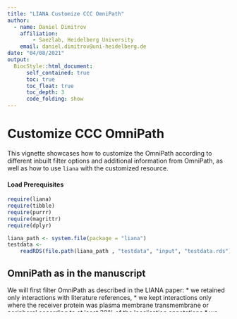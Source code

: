 ```yaml
---
title: "LIANA Customize CCC OmniPath"
author:
  - name: Daniel Dimitrov
    affiliation:
        - Saezlab, Heidelberg University
    email: daniel.dimitrov@uni-heidelberg.de
date: "04/08/2021"
output: 
  BiocStyle::html_document:
      self_contained: true
      toc: true
      toc_float: true
      toc_depth: 3
      code_folding: show
---
```


# Customize CCC OmniPath
This vignette showcases how to customize the OmniPath according to different
inbuilt filter options and additional information from OmniPath, as well as 
how to use `liana` with the customized resource.

#### Load Prerequisites
```r
require(liana)
require(tibble)
require(purrr)
require(magrittr)
require(dplyr)

liana_path <- system.file(package = "liana")
testdata <-
    readRDS(file.path(liana_path , "testdata", "input", "testdata.rds"))
```

## OmniPath as in the manuscript

We will first filter OmniPath as described in the LIANA paper:
* we retained only interactions with literature references,
* we kept interactions only where the receiver protein was plasma membrane transmembrane
or peripheral according to at least 30% of the localisation annotations
* we considered only interactions between single proteins (interactions between complexes are also available in OmniPath).
```r
# generate_omni returns a tibble with CCC OmniPath
cust_omni <- generate_omni(loc_consensus_percentile = 30,
                           consensus_percentile = NULL,
                           transmitter_topology = c('secreted',
                                                    'plasma_membrane_transmembrane',
                                                    'plasma_membrane_peripheral'),
                           receiver_topology = c('plasma_membrane_transmembrane',
                                                 'plasma_membrane_peripheral'),
                           min_curation_effort = 1,
                           ligrecextra = FALSE,
                           remove_complexes = TRUE,
                           simplify = FALSE
                           )

liana_omni <- select_resource("OmniPath")[[1]]

# Check if the same
dplyr::all_equal(cust_omni, liana_omni)
```


## Surface/Membrane-bound Interactions only
```r
pm_omni <- 
  generate_omni(loc_consensus_percentile = 51, # increase localisation consensus threshold
                consensus_percentile = NULL,
                # include only PM-bound proteins
                transmitter_topology = c('plasma_membrane_transmembrane',
                                         'plasma_membrane_peripheral'),
                receiver_topology = c('plasma_membrane_transmembrane',
                                      'plasma_membrane_peripheral'),
                min_curation_effort = 1,
                ligrecextra = FALSE,
                remove_complexes = FALSE, # keep complexes
                simplify = TRUE # do simplify
)


# check categories of ligands (category_intercell_source)
pm_omni$category_intercell_source %>% unique()

# and receptors (category_intercell_target)
pm_omni$category_intercell_target %>% unique()

# remove these categories
pm_omni %<>% filter(!(category_intercell_source %in% c("activating_cofactor",
                                                       "ligand_regulator",
                                                       "inhibitory_cofactor")))
# glimpse into the PM
pm_omni %>% glimpse()
```

## Run LIANA with custom CCC resource

#### RUN liana
```r
# Run liana with the custom resource
# liana Wrap
liana_test <- liana_wrap(seurat_object = testdata,
                         resource='custom',
                         external_resource = pm_omni,
                         cellchat.params=list(.normalize=TRUE)) %>%
  liana_aggregate()

liana_test %>% glimpse
```

## Under the hood
In reality, `generate_omni` is just a wrapper function that calls the appropriate `OmniPathR` functions
and simplifies their filtering according to liana-appropriate format.

```r
# reproduce cust_op as from above with OmniPathR alone

# import the OmniPathR intercell network component
ligrec <- OmnipathR::import_intercell_network()

# filter out the complexes
ligrec %<>%
  filter(!(entity_type_intercell_source == "complex" |
             entity_type_intercell_target == "complex"))


# apply filtering according to curation and localisation
ligrec %<>% 
  OmnipathR::filter_intercell_network(loc_consensus_percentile = 30,
                                      consensus_percentile = NULL,
                                      transmitter_topology = c('secreted',
                                                               'plasma_membrane_transmembrane',
                                                               'plasma_membrane_peripheral'),
                                      receiver_topology = c('plasma_membrane_transmembrane',
                                                            'plasma_membrane_peripheral'),
                                      min_curation_effort = 1,
                                      ligrecextra = FALSE)

# remove duplicate LRs
ligrec %<>% 
  distinct_at(.vars = c("source_genesymbol", 
                              "target_genesymbol"),
                    .keep_all = TRUE)

all_equal(ligrec, cust_omni)

```
To make use of the full potential of [OmniPathR](https://github.com/saezlab/OmnipathR) we kindly refer the user to it.

It is worth noting that at this point, this tutorial only covers the intercellular component of OmniPathR, but future versions will aim to bridge this with its [intracellular part](https://omnipathdb.org/#about).

## Session information
```r
options(width = 120)
sessioninfo::session_info()
```
